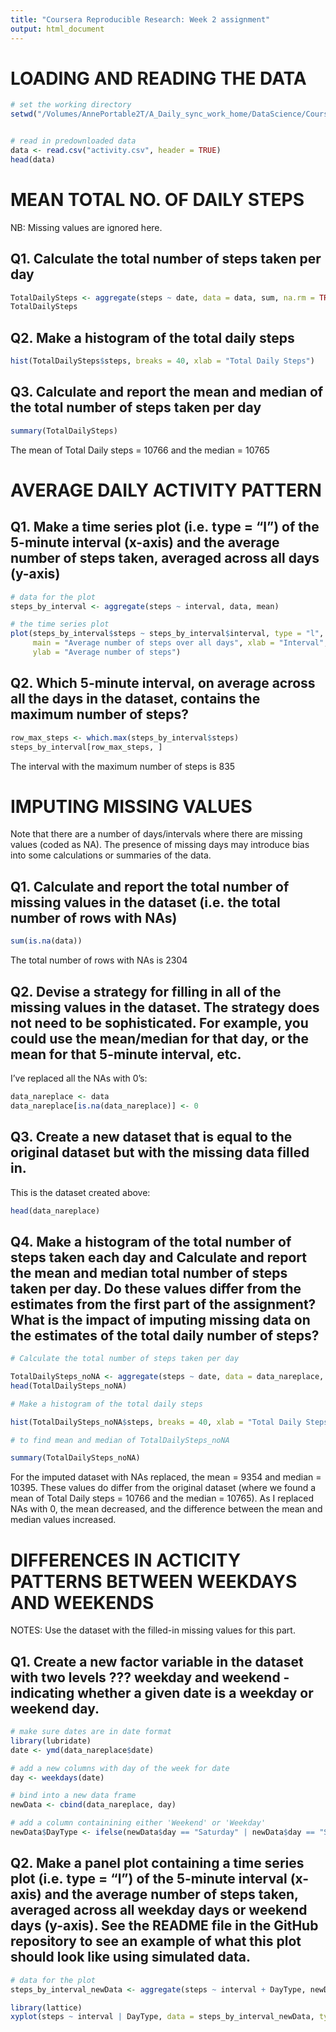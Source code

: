 ```yaml
---
title: "Coursera Reproducible Research: Week 2 assignment"
output: html_document
---
```



LOADING AND READING THE DATA
============================

```r
# set the working directory
setwd("/Volumes/AnnePortable2T/A_Daily_sync_work_home/DataScience/Coursera/DataScienceSpecialisation/Course5_ReproducibleResearch/Week2/Assignment")


# read in predownloaded data
data <- read.csv("activity.csv", header = TRUE)
head(data)
```


MEAN TOTAL NO. OF DAILY STEPS
=============================
NB: Missing values are ignored here.

Q1. Calculate the total number of steps taken per day
----------------------------------------------------

```r
TotalDailySteps <- aggregate(steps ~ date, data = data, sum, na.rm = TRUE)
TotalDailySteps
```

Q2. Make a histogram of the total daily steps
---------------------------------------------

```r
hist(TotalDailySteps$steps, breaks = 40, xlab = "Total Daily Steps")
```

Q3. Calculate and report the mean and median of the total number of steps taken per day
-------------------------------------------------------------------------------------

```r
summary(TotalDailySteps)
```

The mean of Total Daily steps = 10766 and the median = 10765


AVERAGE DAILY ACTIVITY PATTERN
==============================
Q1. Make a time series plot (i.e. type = "l") of the 5-minute interval (x-axis) and the average number of steps taken, averaged across all days (y-axis)
----------------------------------------

```r
# data for the plot
steps_by_interval <- aggregate(steps ~ interval, data, mean)

# the time series plot 
plot(steps_by_interval$steps ~ steps_by_interval$interval, type = "l", 
     main = "Average number of steps over all days", xlab = "Interval", 
     ylab = "Average number of steps")
```


Q2. Which 5-minute interval, on average across all the days in the dataset, contains the maximum number of steps?
---------------------------------------

```r
row_max_steps <- which.max(steps_by_interval$steps)
steps_by_interval[row_max_steps, ]
```

The interval with the maximum number of steps is 835


IMPUTING MISSING VALUES
=======================
Note that there are a number of days/intervals where there are missing values (coded as NA). The presence of missing days may introduce bias into some calculations or summaries of the data.

Q1. Calculate and report the total number of missing values in the dataset (i.e. the total number of rows with NAs)
---------------------------------------

```r
sum(is.na(data))
```

The total number of rows with NAs is 2304


Q2. Devise a strategy for filling in all of the missing values in the dataset. The strategy does not need to be sophisticated. For example, you could use the mean/median for that day, or the mean for that 5-minute interval, etc.
---------------------------------------

I've replaced all the NAs with 0's:

```r
data_nareplace <- data
data_nareplace[is.na(data_nareplace)] <- 0
```

Q3. Create a new dataset that is equal to the original dataset but with the missing data filled in.
---------------------------------------
This is the dataset created above:

```r
head(data_nareplace)
```


Q4. Make a histogram of the total number of steps taken each day and Calculate and report the mean and median total number of steps taken per day. Do these values differ from the estimates from the first part of the assignment? What is the impact of imputing missing data on the estimates of the total daily number of steps?
---------------------------------------

```r
# Calculate the total number of steps taken per day

TotalDailySteps_noNA <- aggregate(steps ~ date, data = data_nareplace, sum)
head(TotalDailySteps_noNA)
```


```r
# Make a histogram of the total daily steps

hist(TotalDailySteps_noNA$steps, breaks = 40, xlab = "Total Daily Steps")
```

```r
# to find mean and median of TotalDailySteps_noNA

summary(TotalDailySteps_noNA)
```

For the imputed dataset with NAs replaced, the mean = 9354 and median = 10395.
These values do differ from the original dataset (where we found a mean of Total Daily steps = 10766 and the median = 10765). As I replaced NAs with 0, the mean decreased, and the difference between the mean and median values increased.


DIFFERENCES IN ACTICITY PATTERNS BETWEEN WEEKDAYS AND WEEKENDS
==============================================================
NOTES: Use the dataset with the filled-in missing values for this part.

Q1. Create a new factor variable in the dataset with two levels ??? weekday and weekend - indicating whether a given date is a weekday or weekend day.
---------------------------------------

```r
# make sure dates are in date format
library(lubridate)
date <- ymd(data_nareplace$date)

# add a new columns with day of the week for date
day <- weekdays(date)

# bind into a new data frame
newData <- cbind(data_nareplace, day)

# add a column containining either 'Weekend' or 'Weekday'
newData$DayType <- ifelse(newData$day == "Saturday" | newData$day == "Sunday", "Weekend", "Weekday")

```


Q2. Make a panel plot containing a time series plot (i.e. type = "l") of the 5-minute interval (x-axis) and the average number of steps taken, averaged across all weekday days or weekend days (y-axis). See the README file in the GitHub repository to see an example of what this plot should look like using simulated data.
---------------------------------------

```r
# data for the plot
steps_by_interval_newData <- aggregate(steps ~ interval + DayType, newData, mean)

library(lattice)
xyplot(steps ~ interval | DayType, data = steps_by_interval_newData, type = "l", grid=T, layout=c(1,2), ylab = "Number of steps", xlab = "Interval", main = "")

```
